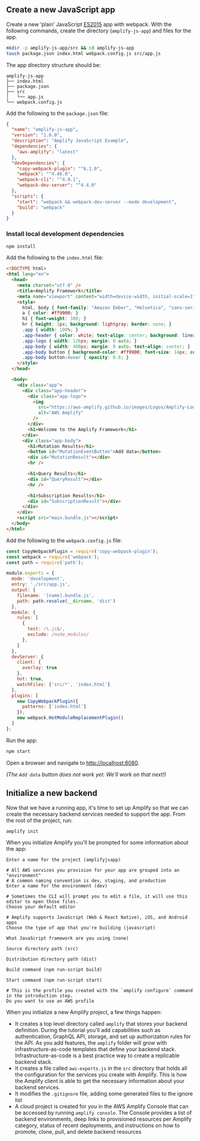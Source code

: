 ## Create a new JavaScript app

Create a new ‘plain’ JavaScript <a href="https://babeljs.io/docs/en/learn/" target="_blank">ES2015</a> app with webpack. With the following commands, create the directory (`amplify-js-app`) and files for the app.

```bash
mkdir -p amplify-js-app/src && cd amplify-js-app
touch package.json index.html webpack.config.js src/app.js
```

The app directory structure should be:

```console
amplify-js-app
├── index.html
├── package.json
├── src
│   └── app.js
└── webpack.config.js
```

Add the following to the `package.json` file:

```json
{
  "name": "amplify-js-app",
  "version": "1.0.0",
  "description": "Amplify JavaScript Example",
  "dependencies": {
    "aws-amplify": "latest"
  },
  "devDependencies": {
    "copy-webpack-plugin": "^6.1.0",
    "webpack": "^4.46.0",
    "webpack-cli": "^4.9.1",
    "webpack-dev-server": "^4.4.0"
  },
  "scripts": {
    "start": "webpack && webpack-dev-server --mode development",
    "build": "webpack"
  }
}
```

### Install local development dependencies

```bash
npm install
```

Add the following to the `index.html` file:

```html
<!DOCTYPE html>
<html lang="en">
  <head>
    <meta charset="utf-8" />
    <title>Amplify Framework</title>
    <meta name="viewport" content="width=device-width, initial-scale=1" />
    <style>
      html, body { font-family: "Amazon Ember", "Helvetica", "sans-serif"; margin: 0; }
      a { color: #ff9900; }
      h1 { font-weight: 300; }
      hr { height: 1px; background: lightgray; border: none; }
      .app { width: 100%; }
      .app-header { color: white; text-align: center; background: linear-gradient(30deg, #f90 55%, #ffc300); width: 100%; margin: 0 0 1em 0; padding: 3em 0 3em 0; box-shadow: 1px 2px 4px rgba(0, 0, 0, 0.3); }
      .app-logo { width: 126px; margin: 0 auto; }
      .app-body { width: 400px; margin: 0 auto; text-align: center; }
      .app-body button { background-color: #ff9900; font-size: 14px; color: white; text-transform: uppercase; padding: 1em; border: none; }
      .app-body button:hover { opacity: 0.8; }
    </style>
  </head>

  <body>
    <div class="app">
      <div class="app-header">
        <div class="app-logo">
          <img
            src="https://aws-amplify.github.io/images/Logos/Amplify-Logo-White.svg"
            alt="AWS Amplify"
          />
        </div>
        <h1>Welcome to the Amplify Framework</h1>
      </div>
      <div class="app-body">
        <h1>Mutation Results</h1>
        <button id="MutationEventButton">Add data</button>
        <div id="MutationResult"></div>
        <hr />

        <h1>Query Results</h1>
        <div id="QueryResult"></div>
        <hr />

        <h1>Subscription Results</h1>
        <div id="SubscriptionResult"></div>
      </div>
    </div>
    <script src="main.bundle.js"></script>
  </body>
</html>
```

Add the following to the `webpack.config.js` file:

```js
const CopyWebpackPlugin = require('copy-webpack-plugin');
const webpack = require('webpack');
const path = require('path');

module.exports = {
  mode: 'development',
  entry: './src/app.js',
  output: {
    filename: '[name].bundle.js',
    path: path.resolve(__dirname, 'dist')
  },
  module: {
    rules: [
      { 
        test: /\.js$/,
        exclude: /node_modules/
      },
    ]
  },
  devServer: {
    client: {
      overlay: true
    },
    hot: true,
    watchFiles: ['src/*', 'index.html']
  },
  plugins: [
    new CopyWebpackPlugin({
      patterns: ['index.html']
    }),
    new webpack.HotModuleReplacementPlugin()
  ]
};
```

Run the app:

```bash
npm start
```

Open a browser and navigate to <http://localhost:8080>.

_(The `Add data` button does not work yet. We'll work on that next!)_

## Initialize a new backend

Now that we have a running app, it's time to set up Amplify so that we can create the necessary backend services needed to support the app. From the root of the project, run:

```bash
amplify init
```

When you initialize Amplify you'll be prompted for some information about the app:

```console
Enter a name for the project (amplifyjsapp)

# All AWS services you provision for your app are grouped into an "environment"
# A common naming convention is dev, staging, and production
Enter a name for the environment (dev)

# Sometimes the CLI will prompt you to edit a file, it will use this editor to open those files.
Choose your default editor

# Amplify supports JavaScript (Web & React Native), iOS, and Android apps
Choose the type of app that you're building (javascript)

What JavaScript framework are you using (none)

Source directory path (src)

Distribution directory path (dist)

Build command (npm run-script build)

Start command (npm run-script start)

# This is the profile you created with the `amplify configure` command in the introduction step.
Do you want to use an AWS profile
```

When you initialize a new Amplify project, a few things happen:

- It creates a top level directory called `amplify` that stores your backend definition. During the tutorial you'll add capabilities such as authentication, GraphQL API, storage, and set up authorization rules for the API. As you add features, the `amplify` folder will grow with infrastructure-as-code templates that define your backend stack. Infrastructure-as-code is a best practice way to create a replicable backend stack.
- It creates a file called `aws-exports.js` in the `src` directory that holds all the configuration for the services you create with Amplify. This is how the Amplify client is able to get the necessary information about your backend services.
- It modifies the `.gitignore` file, adding some generated files to the ignore list
- A cloud project is created for you in the AWS Amplify Console that can be accessed by running `amplify console`. The Console provides a list of backend environments, deep links to provisioned resources per Amplify category, status of recent deployments, and instructions on how to promote, clone, pull, and delete backend resources
